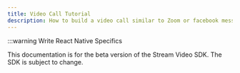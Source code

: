 ```yaml
---
title: Video Call Tutorial
description: How to build a video call similar to Zoom or facebook messenger
---
```


:::warning
Write React Native Specifics

This documentation is for the beta version of the Stream Video SDK.
The SDK is subject to change.

[//]: # (import ImageShowcase from '@site/src/components/ImageShowcase';)

[//]: # ()
[//]: # (import FinishedTutorial from '../assets/01-basics/01-tutorial/finished-tutorial.png';)

[//]: # (import TutorialInProgress from '../assets/01-basics/01-tutorial/tutorial-in-progress.png';)

[//]: # (import { TokenSnippet } from '../../../shared/_tokenSnippet.jsx';)
[//]: # (:::)

[//]: # ()
[//]: # (This tutorial teaches you how to build Zoom/Whatsapp style video calling for your app.)

[//]: # ()
[//]: # (- Calls run on Stream's global edge network for optimal latency & reliability.)

[//]: # (- Permissions give you fine grained control over who can do what.)

[//]: # (- Video quality and codecs are automatically optimized.)

[//]: # ()
[//]: # (## Source code)

[//]: # ()
[//]: # (This tutorial replicates a creation of an existing sample application. We have made <a href="https://github.com/GetStream/stream-video-js/tree/main/sample-apps/react/stream-video-react-tutorial" target="_blank">the source code</a> available for your convenience. Feel free to take a look at the project for a complete overview.)

[//]: # ()
[//]: # (## Create project)

[//]: # ()
[//]: # (There are plenty of tools that allow you to set up a React project. We recommend to use <a href="https://vitejs.dev/guide/why.html" target="_blank">Vite</a> because of the excellent developer experience it provides. In this tutorial we will use Vite's react-ts template:)

[//]: # ()
[//]: # (```bash)

[//]: # (yarn create vite stream-video-react-tutorial --template react-ts)

[//]: # (```)

[//]: # ()
[//]: # (The only dependency we need to install is Stream's React SDK `@stream-io/video-react-sdk`:)

[//]: # ()
[//]: # (```bash)

[//]: # (yarn add @stream-io/video-react-sdk)

[//]: # (```)

[//]: # ()
[//]: # (## Get the credentials)

[//]: # ()
[//]: # (In order to be able to communicate with Stream's back-end video service, you will need to gather the following values and store them in a `.env` file in the root of the project:)

[//]: # ()
[//]: # (```bash)

[//]: # (VITE_STREAM_API_KEY=<api_key>)

[//]: # (VITE_STREAM_USER_TOKEN=<token>)

[//]: # (VITE_STREAM_USER_ID=<user_id>)

[//]: # (VITE_STREAM_CALL_ID=<call_id>)

[//]: # (```)

[//]: # ()
[//]: # (You can copy the credentials from the box below:)

[//]: # ()
[//]: # (<TokenSnippet sampleApp="meeting" />)

[//]: # ()
[//]: # (## Building the app)

[//]: # ()
[//]: # (### Create & Join a call)

[//]: # ()
[//]: # (The <a href="https://github.com/GetStream/stream-video-js/tree/main/sample-apps/react/stream-video-react-tutorial/src/App.tsx" target="_blank">`App` component</a> takes care of the following:)

[//]: # ()
[//]: # (1. Creates a `StreamVideoClient` instance and establishes a WS connection)

[//]: # (2. Provides the `StreamVideoClient` instance to children through `StreamVideo` provider)

[//]: # (3. Creates a call instance and provides it to children &#40;by `StreamCall`&#41;. The call type &#40;"default" in the below case&#41; controls which features are enabled and how permissions are setup)

[//]: # (4. Joins the call)

[//]: # (5. Sets up theming by importing the stylesheet and using the `StreamTheme` component)

[//]: # ()
[//]: # (```tsx)

[//]: # (import { useEffect, useState } from 'react';)

[//]: # (import {)

[//]: # (  Call,)

[//]: # (  StreamCall,)

[//]: # (  StreamTheme,)

[//]: # (  StreamVideo,)

[//]: # (  StreamVideoClient,)

[//]: # (} from '@stream-io/video-react-sdk';)

[//]: # ()
[//]: # (import './style.css';)

[//]: # ()
[//]: # (export default function App&#40;&#41; {)

[//]: # (  const [client] = useState<StreamVideoClient>&#40;&#40;&#41; => {)

[//]: # (    const user = {)

[//]: # (      id: import.meta.env.VITE_STREAM_USER_ID,)

[//]: # (    };)

[//]: # (    const token = import.meta.env.VITE_STREAM_USER_TOKEN;)

[//]: # ()
[//]: # (    return new StreamVideoClient&#40;{)

[//]: # (      apiKey: import.meta.env.VITE_STREAM_API_KEY,)

[//]: # (      user,)

[//]: # (      token,)

[//]: # (      options: {)

[//]: # (        logLevel: 'warn',)

[//]: # (      },)

[//]: # (    }&#41;;)

[//]: # (  }&#41;;)

[//]: # ()
[//]: # (  const [call] = useState<Call>&#40;&#40;&#41; =>)

[//]: # (    client.call&#40;'default', import.meta.env.VITE_STREAM_CALL_ID&#41;,)

[//]: # (  &#41;;)

[//]: # ()
[//]: # (  useEffect&#40;&#40;&#41; => {)

[//]: # (    call.join&#40;{ create: true }&#41;;)

[//]: # (  }, [call]&#41;;)

[//]: # ()
[//]: # (  return &#40;)

[//]: # (    <StreamVideo client={client}>)

[//]: # (      <StreamCall call={call}>)

[//]: # (        <StreamTheme className="video__call">)

[//]: # (          <UI />)

[//]: # (        </StreamTheme>)

[//]: # (      </StreamCall>)

[//]: # (    </StreamVideo>)

[//]: # (  &#41;;)

[//]: # (})

[//]: # (```)

[//]: # ()
[//]: # (### Styling)

[//]: # ()
[//]: # (Let's see the content of the `styles.css`:)

[//]: # ()
[//]: # (- It imports the `@stream-io/video-react-sdk` stylesheet)

[//]: # (- It provides a very basic layout for the video call UI)

[//]: # ()
[//]: # (```css)

[//]: # (@import '@stream-io/video-react-sdk/dist/css/styles.css';)

[//]: # ()
[//]: # (body,)

[//]: # (html {)

[//]: # (  height: 100%;)

[//]: # (  width: 100%;)

[//]: # (  margin: 0;)

[//]: # (  font-family: sans-serif;)

[//]: # (})

[//]: # ()
[//]: # (#root {)

[//]: # (  display: flex;)

[//]: # (  justify-content: space-between;)

[//]: # (  align-items: center;)

[//]: # (  height: 100%;)

[//]: # (  width: 100%;)

[//]: # (  background-color: black;)

[//]: # (})

[//]: # ()
[//]: # (.video__call {)

[//]: # (  display: flex;)

[//]: # (  flex-direction: column;)

[//]: # (  justify-content: center;)

[//]: # (  align-items: center;)

[//]: # (  gap: 15px;)

[//]: # (  height: 100%;)

[//]: # (  width: 100%;)

[//]: # (})

[//]: # (```)

[//]: # ()
[//]: # (### Joining with a different participant)

[//]: # ()
[//]: # (To make this a little more interactive let's join the call with a different participant.)

[//]: # ()
[//]: # (<TokenSnippet sampleApp="meeting" displayStyle="join" />)

[//]: # ()
[//]: # (### Rendering Video)

[//]: # ()
[//]: # (In this next step we're going to:)

[//]: # ()
[//]: # (1. Display a button to turn on and off the camera)

[//]: # (2. Render your local & remote participant video)

[//]: # ()
[//]: # (To turn on and off the camera, we can use the `toggleVideoMuteState` function, which hides all WebRTC-related complexities. To display the current state of the camera, we use the `useLocalParticipant` hook that provides all relevant information about the local participant.)

[//]: # ()
[//]: # (```tsx)

[//]: # (export const UI = &#40;&#41; => {)

[//]: # (  const localParticipant = useLocalParticipant&#40;&#41;;)

[//]: # (  const { toggleVideoMuteState } = useToggleVideoMuteState&#40;&#41;;)

[//]: # ()
[//]: # (  const isVideoTurnedOn =)

[//]: # (    localParticipant?.publishedTracks.indexOf&#40;SfuModels.TrackType.VIDEO&#41; !== -1;)

[//]: # ()
[//]: # (  return &#40;)

[//]: # (    <button onClick={toggleVideoMuteState}>{`Turn camera ${)

[//]: # (      isVideoTurnedOn ? 'off' : 'on')

[//]: # (    }`}</button>)

[//]: # (  &#41;;)

[//]: # (};)

[//]: # (```)

[//]: # ()
[//]: # (More information about this topic can be found in the [Camera & Microphone guide]&#40;../../guides/camera-and-microphone&#41;.)

[//]: # ()
[//]: # (The `useParticipants` hook will return all remote participants and the local one. For each participant, we display the `ParticipantView` component that plays the video and audio streams.)

[//]: # ()
[//]: # (```tsx)

[//]: # (export const UI = &#40;&#41; => {)

[//]: # (  const localParticipant = useLocalParticipant&#40;&#41;;)

[//]: # (  const { toggleVideoMuteState } = useToggleVideoMuteState&#40;&#41;;)

[//]: # (  const participiants = useParticipants&#40;&#41;;)

[//]: # ()
[//]: # (  const isVideoTurnedOn =)

[//]: # (    localParticipant?.publishedTracks.indexOf&#40;TrackType.VIDEO&#41; !== -1;)

[//]: # ()
[//]: # (  return &#40;)

[//]: # (    {participiants.map&#40;&#40;participant&#41; => &#40;)

[//]: # (      <ParticipantView)

[//]: # (        participant={participant})

[//]: # (        key={participant.sessionId})

[//]: # (      ></ParticipantView>)

[//]: # (    &#41;&#41;})

[//]: # (    <button onClick={toggleVideoMuteState}>{`Turn camera ${)

[//]: # (      isVideoTurnedOn ? 'off' : 'on')

[//]: # (    }`}</button>)

[//]: # (  &#41;;)

[//]: # (};)

[//]: # (```)

[//]: # ()
[//]: # (The video is lazily loaded, and only requested from the video infrastructure if you're actually displaying it. So if you have a video call with 200 participants, and you show only 10 of them, you'll only receive video for 10 participants. This is how software like Zoom and Google Meet make large calls work.)

[//]: # ()
[//]: # (The `ParticipantView` is a [highly customizable UI component]&#40;../../ui-cookbook/participant-view-customizations&#41; that lets you achieve any custom design you might have.)

[//]: # ()
[//]: # (More information about state management can be found in the [Call & Participant State guide]&#40;../../guides/call-and-participant-state&#41;.)

[//]: # ()
[//]: # (This is the full code after this step:)

[//]: # ()
[//]: # (```tsx)

[//]: # (import { useEffect, useState } from 'react';)

[//]: # (import {)

[//]: # (  Call,)

[//]: # (  ParticipantView,)

[//]: # (  StreamCall,)

[//]: # (  StreamTheme,)

[//]: # (  StreamVideo,)

[//]: # (  StreamVideoClient,)

[//]: # (  SfuModels,)

[//]: # (  useLocalParticipant,)

[//]: # (  useParticipants,)

[//]: # (  useToggleVideoMuteState,)

[//]: # (} from '@stream-io/video-react-sdk';)

[//]: # ()
[//]: # (import './style.css';)

[//]: # ()
[//]: # (export default function App&#40;&#41; {)

[//]: # (  const [client] = useState<StreamVideoClient>&#40;&#40;&#41; => {)

[//]: # (    const user = {)

[//]: # (      id: import.meta.env.VITE_STREAM_USER_ID,)

[//]: # (    };)

[//]: # (    const token = import.meta.env.VITE_STREAM_USER_TOKEN;)

[//]: # ()
[//]: # (    return new StreamVideoClient&#40;{)

[//]: # (      apiKey: import.meta.env.VITE_STREAM_API_KEY,)

[//]: # (      user,)

[//]: # (      token,)

[//]: # (    }&#41;;)

[//]: # (  }&#41;;)

[//]: # ()
[//]: # (  const [call] = useState<Call>&#40;&#40;&#41; =>)

[//]: # (    client.call&#40;'default', import.meta.env.VITE_STREAM_CALL_ID&#41;,)

[//]: # (  &#41;;)

[//]: # ()
[//]: # (  useEffect&#40;&#40;&#41; => {)

[//]: # (    call.join&#40;{ create: true }&#41;;)

[//]: # (  }, [call]&#41;;)

[//]: # ()
[//]: # (  return &#40;)

[//]: # (    <StreamVideo client={client}>)

[//]: # (      <StreamCall call={call}>)

[//]: # (        <StreamTheme className="video__call">)

[//]: # (          <UI />)

[//]: # (        </StreamTheme>)

[//]: # (      </StreamCall>)

[//]: # (    </StreamVideo>)

[//]: # (  &#41;;)

[//]: # (})

[//]: # ()
[//]: # (export const UI = &#40;&#41; => {)

[//]: # (  const localParticipant = useLocalParticipant&#40;&#41;;)

[//]: # (  const { toggleVideoMuteState } = useToggleVideoMuteState&#40;&#41;;)

[//]: # (  const participiants = useParticipants&#40;&#41;;)

[//]: # ()
[//]: # (  const isVideoTurnedOn =)

[//]: # (    localParticipant?.publishedTracks.indexOf&#40;SfuModels.TrackType.VIDEO&#41; !== -1;)

[//]: # ()
[//]: # (  return &#40;)

[//]: # (    <>)

[//]: # (      {participiants.map&#40;&#40;participant&#41; => &#40;)

[//]: # (        <ParticipantView)

[//]: # (          participant={participant})

[//]: # (          key={participant.sessionId})

[//]: # (        ></ParticipantView>)

[//]: # (      &#41;&#41;})

[//]: # (      <button onClick={toggleVideoMuteState}>{`Turn camera ${)

[//]: # (        isVideoTurnedOn ? 'off' : 'on')

[//]: # (      }`}</button>)

[//]: # (    </>)

[//]: # (  &#41;;)

[//]: # (};)

[//]: # (```)

[//]: # ()
[//]: # (<img src={TutorialInProgress} height={500} />)

[//]: # ()
[//]: # (### Full video calling UI)

[//]: # ()
[//]: # (The above example showed how to use the call state object to build a basic video UI. For a production version of calling you'd want a few more UI elements:)

[//]: # ()
[//]: # (- Indicators of when someone is speaking)

[//]: # (- Quality of their network)

[//]: # (- Layout support for >2 participants)

[//]: # (- Labels for the participant names)

[//]: # (- Call controls)

[//]: # ()
[//]: # (Stream ships with several UI components to make this easy. You can customize the components with theming, arguments and swapping parts of them. This is convenient if you want to quickly build a production-ready calling experience for your app. &#40;and if you need more flexibility, many customers use the above low-level approach to build a UI from scratch&#41;)

[//]: # ()
[//]: # (Here is what the `App` component looks like if we rely on the built-in components. The `PaginatedGridLayout` component will display participants in a grid which is paginated. The `CallControls` will display all actions the user is authorized to do.)

[//]: # ()
[//]: # (- You can see the different layouts provided by the SDK in the [Call layout guide]&#40;../../ui-components/core/call-layout/&#41;.)

[//]: # (- You can see the available call controls in the [Call Controls guide]&#40;../../ui-components/call/call-controls/&#41;.)

[//]: # (- If you want to read more about Stream's flexible permission system head to the [Permissions guide]&#40;../../guides/permissions-and-moderation/&#41;.)

[//]: # ()
[//]: # (```tsx)

[//]: # (import { useEffect, useState } from 'react';)

[//]: # (import {)

[//]: # (  Call,)

[//]: # (  StreamCall,)

[//]: # (  StreamTheme,)

[//]: # (  StreamVideo,)

[//]: # (  StreamVideoClient,)

[//]: # (  PaginatedGridLayout,)

[//]: # (  CallControls,)

[//]: # (} from '@stream-io/video-react-sdk';)

[//]: # ()
[//]: # (import './style.css';)

[//]: # ()
[//]: # (export default function App&#40;&#41; {)

[//]: # (  const [client] = useState<StreamVideoClient>&#40;&#40;&#41; => {)

[//]: # (    const user = {)

[//]: # (      id: import.meta.env.VITE_STREAM_USER_ID,)

[//]: # (    };)

[//]: # (    const token = import.meta.env.VITE_STREAM_USER_TOKEN;)

[//]: # ()
[//]: # (    return new StreamVideoClient&#40;{)

[//]: # (      apiKey: import.meta.env.VITE_STREAM_API_KEY,)

[//]: # (      user,)

[//]: # (      token,)

[//]: # (    }&#41;;)

[//]: # (  }&#41;;)

[//]: # ()
[//]: # (  const [call] = useState<Call>&#40;&#40;&#41; =>)

[//]: # (    client.call&#40;'default', import.meta.env.VITE_STREAM_CALL_ID&#41;,)

[//]: # (  &#41;;)

[//]: # ()
[//]: # (  useEffect&#40;&#40;&#41; => {)

[//]: # (    call.join&#40;{ create: true }&#41;;)

[//]: # (  }, [call]&#41;;)

[//]: # ()
[//]: # (  return &#40;)

[//]: # (    <StreamVideo client={client}>)

[//]: # (      <StreamCall call={call}>)

[//]: # (        <StreamTheme className="video__call">)

[//]: # (          <UI />)

[//]: # (        </StreamTheme>)

[//]: # (      </StreamCall>)

[//]: # (    </StreamVideo>)

[//]: # (  &#41;;)

[//]: # (})

[//]: # ()
[//]: # (export const UI = &#40;&#41; => {)

[//]: # (  return &#40;)

[//]: # (    <>)

[//]: # (      <PaginatedGridLayout />)

[//]: # (      <CallControls />)

[//]: # (    </>)

[//]: # (  &#41;;)

[//]: # (};)

[//]: # (```)

[//]: # ()
[//]: # (<img src={FinishedTutorial} height={500} />)

[//]: # ()
[//]: # (### Customizing the UI)

[//]: # ()
[//]: # (You can customize the UI by:)

[//]: # ()
[//]: # (- Building your own UI components &#40;the most flexibility, build anything&#41;.)

[//]: # (- Mixing and matching with Stream's UI Components &#40;speeds up how quickly you can build common video UIs&#41;.)

[//]: # (- Theming &#40;basic customization of colors, fonts etc&#41;.)

[//]: # ()
[//]: # (The example below shows how to swap out the call controls for your own controls:)

[//]: # ()
[//]: # (```tsx)

[//]: # (import { useEffect, useState } from 'react';)

[//]: # (import {)

[//]: # (  Call,)

[//]: # (  StreamCall,)

[//]: # (  StreamTheme,)

[//]: # (  StreamVideo,)

[//]: # (  StreamVideoClient,)

[//]: # (  PaginatedGridLayout,)

[//]: # (  CallControls,)

[//]: # (  ToggleAudioPublishingButton,)

[//]: # (  ToggleVideoPublishingButton,)

[//]: # (} from '@stream-io/video-react-sdk';)

[//]: # ()
[//]: # (import './style.css';)

[//]: # ()
[//]: # (export default function App&#40;&#41; {)

[//]: # (  const [client] = useState<StreamVideoClient>&#40;&#40;&#41; => {)

[//]: # (    const user = {)

[//]: # (      id: import.meta.env.VITE_STREAM_USER_ID,)

[//]: # (    };)

[//]: # (    const token = import.meta.env.VITE_STREAM_USER_TOKEN;)

[//]: # ()
[//]: # (    return new StreamVideoClient&#40;{)

[//]: # (      apiKey: import.meta.env.VITE_STREAM_API_KEY,)

[//]: # (      user,)

[//]: # (      token,)

[//]: # (    }&#41;;)

[//]: # (  }&#41;;)

[//]: # ()
[//]: # (  const [call] = useState<Call>&#40;&#40;&#41; =>)

[//]: # (    client.call&#40;'default', import.meta.env.VITE_STREAM_CALL_ID&#41;,)

[//]: # (  &#41;;)

[//]: # ()
[//]: # (  useEffect&#40;&#40;&#41; => {)

[//]: # (    call.join&#40;{ create: true }&#41;;)

[//]: # (  }, [call]&#41;;)

[//]: # ()
[//]: # (  return &#40;)

[//]: # (    <StreamVideo client={client}>)

[//]: # (      <StreamCall call={call}>)

[//]: # (        <StreamTheme className="video__call">)

[//]: # (          <UI />)

[//]: # (        </StreamTheme>)

[//]: # (      </StreamCall>)

[//]: # (    </StreamVideo>)

[//]: # (  &#41;;)

[//]: # (})

[//]: # ()
[//]: # (export const UI = &#40;&#41; => {)

[//]: # (  return &#40;)

[//]: # (    <>)

[//]: # (      <PaginatedGridLayout />)

[//]: # (      <div style={{ display: 'flex' }}>)

[//]: # (        <ToggleAudioPublishingButton />)

[//]: # (        <ToggleVideoPublishingButton />)

[//]: # (      </div>)

[//]: # (    </>)

[//]: # (  &#41;;)

[//]: # (};)

[//]: # (```)

[//]: # ()
[//]: # ([Theming]&#40;../../ui-components/video-theme&#41; gives you control over the colors, border-radius settings, and icons used by the built-in UI components:)

[//]: # ()
[//]: # (```css)

[//]: # (.str-video {)

[//]: # (  --str-video__primary-color: #036c5f;)

[//]: # (  --str-video__secondary-color: #4fb9af;)

[//]: # (  --str-video__border-radius-xs: 5px;)

[//]: # (  --str-video__icon--camera: url&#40;'base64 encoded SVG'&#41;;)

[//]: # (})

[//]: # (```)

[//]: # ()
[//]: # (### Recap)

[//]: # ()
[//]: # (Please do let us know if you ran into any issues while building an video calling app with React. Our team is also happy to review your UI designs and offer recommendations on how to achieve it with Stream.)

[//]: # ()
[//]: # (To recap what we've learned about Stream video calling:)

[//]: # ()
[//]: # (- You set up a call: &#40;`const call = client.call&#40;"default", "123"&#41;`&#41;)

[//]: # (- The call type &#40;"default" in the above case&#41; controls which features are enabled and how permissions are setup)

[//]: # (- When you join a call, real-time communication is set up for audio & video calling: &#40;`call.join&#40;&#41;`&#41;)

[//]: # (- State-related hooks such as `useLocalParticipant` make it easy to build your own UI)

[//]: # (- `ParticipantView` is the low-level component that renders audio and video)

[//]: # ()
[//]: # (We've used [Stream's Video Calling API]&#40;https://getstream.io/video/&#41;, which means calls run on a global edge network of video servers. By being closer to your users the latency and reliability of calls are better. The React SDK enables you to build in-app video calling, audio rooms and livestreaming in days.)

[//]: # ()
[//]: # (We hope you've enjoyed this tutorial and please do feel free to reach out if you have any suggestions or questions.)
